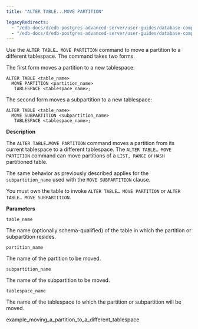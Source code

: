 ```yaml
---
title: "ALTER TABLE...MOVE PARTITION"

legacyRedirects:
  - "/edb-docs/d/edb-postgres-advanced-server/user-guides/database-compatibility-table-partitioning-guide/13/alter_table_move_partition.html"
  - "/edb-docs/d/edb-postgres-advanced-server/user-guides/database-compatibility-table-partitioning-guide/latest/alter_table_move_partition.html"
---
```


<div id="alter_table_move_partition" class="registered_link"></div>

Use the `ALTER TABLE… MOVE PARTITION` command to move a partition to a different tablespace. The command takes two forms.

The first form moves a partition to a new tablespace:

```text
ALTER TABLE <table_name>
  MOVE PARTITION <partition_name>
   TABLESPACE <tablespace_name>;
```

The second form moves a subpartition to a new tablespace:

```text
ALTER TABLE <table_name>
  MOVE SUBPARTITION <subpartition_name>
   TABLESPACE <tablespace_name>;
```

**Description**

The `ALTER TABLE…MOVE PARTITION` command moves a partition from its current tablespace to a different tablespace. The `ALTER TABLE… MOVE PARTITION` command can move partitions of a `LIST, RANGE` or `HASH` partitioned table.

The same behavior as previously described applies for the `subpartition_name` used with the `MOVE SUBPARTITION` clause.

You must own the table to invoke `ALTER TABLE… MOVE PARTITION` or `ALTER TABLE… MOVE SUBPARTITION`.

**Parameters**

`table_name`

 The name (optionally schema-qualified) of the table in which the partition or subpartition resides.

`partition_name`

 The name of the partition to be moved.

`subpartition_name`

 The name of the subpartition to be moved.

`tablespace_name`

 The name of the tablespace to which the partition or subpartition will be moved.

<div class="toctree" maxdepth="3">

example_moving_a_partition_to_a_different_tablespace

</div>
